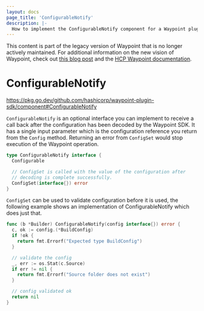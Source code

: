 ```yaml
---
layout: docs
page_title: 'ConfigurableNotify'
description: |-
  How to implement the ConfigurableNotify component for a Waypoint plugin
---
```


<Warning>

This content is part of the legacy version of Waypoint that is no longer actively maintained. For additional information on the new vision of Waypoint, check out [this blog post](https://www.hashicorp.com/blog/a-new-vision-for-hcp-waypoint) and the [HCP Waypoint documentation](/hcp/docs/waypoint).

</Warning>

# ConfigurableNotify

https://pkg.go.dev/github.com/hashicorp/waypoint-plugin-sdk/component#ConfigurableNotify

`ConfigurableNotify` is an optional interface you can implement to receive a call back after the configuration
has been decoded by the Waypoint SDK. It has a single input parameter which is the configuration reference you
return from the `Config` method. Returning an error from `ConfigSet` would stop execution of the Waypoint operation.

```go
type ConfigurableNotify interface {
  Configurable

  // ConfigSet is called with the value of the configuration after
  // decoding is complete successfully.
  ConfigSet(interface{}) error
}
```

`ConfigSet` can be used to validate configuration before it is used, the following example shows an implementation of
ConfigurableNotify which does just that.

```go
func (b *Builder) ConfigurableNotify(config interface{}) error {
  c, ok := config.(*BuildConfig)
  if !ok {
    return fmt.Errorf("Expected type BuildConfig")
  }

  // validate the config
  _, err := os.Stat(c.Source)
  if err != nil {
    return fmt.Errorf("Source folder does not exist")
  }

  // config validated ok
  return nil
}
```

